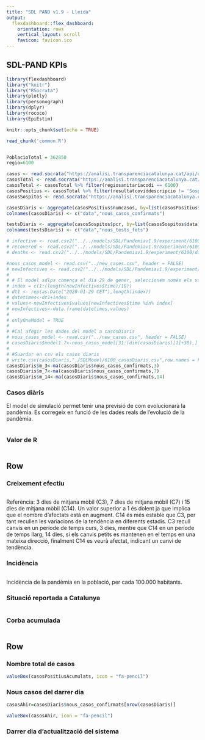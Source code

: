```yaml
---
title: "SDL PAND v1.9 - Lleida"
output: 
  flexdashboard::flex_dashboard:
    orientation: rows
    vertical_layout: scroll
    favicon: favicon.ico
---
```


## SDL-PAND KPIs

```r
library(flexdashboard)
library("knitr")
library("RSocrata")
library(plotly)
library(personograph)
library(dplyr)
library(rococo)
library(EpiEstim)

knitr::opts_chunk$set(echo = TRUE)
```


```r
read_chunk('common.R')
```

```r

```

```r
PoblacioTotal = 362850
regio=6100

casos <- read.socrata("https://analisi.transparenciacatalunya.cat/api/odata/v4/623z-r97q")
casosTotal <- read.socrata("https://analisi.transparenciacatalunya.cat/api/odata/v4/qwj8-xpvk")
casosTotal <- casosTotal %>% filter(regiosanitariacodi == 6100)
casosPositius <- casosTotal %>% filter(resultatcoviddescripcio != 'Sospitós')
casosSospitos <- read.socrata("https://analisi.transparenciacatalunya.cat/api/odata/v4/dmzh-fz47")

casosDiaris <- aggregate(casosPositius$numcasos, by=list(casosPositius$data), sum)
colnames(casosDiaris) <- c("data","nous_casos_confirmats")

testsDiaris <- aggregate(casosSospitos$pcr, by=list(casosSospitos$data), sum)
colnames(testsDiaris) <- c("data","nous_tests_fets")

# infective <- read.csv2("../../models/SDL/Pandemiav1.9/experiment/6100/data/traces/totalInfective.csv")
# recovered <- read.csv2("../../models/SDL/Pandemiav1.9/experiment/6100/data/traces/totalRecovered.csv")
# deaths <- read.csv2("../../models/SDL/Pandemiav1.9/experiment/6100/data/traces/totalDeceased.csv")

#nous_casos_model <- read.csv("../new_cases.csv", header = FALSE)
# newInfectives <- read.csv2("../../models/SDL/Pandemiav1.9/experiment/6100/data/traces/newInfectiveDetectedDiary.csv")
# 
# # El model sdlps comença el dia 29 de gener, seleccionem només els valors dels dts sense decimals, 1 de cada 10.
# index = c(1:(length(newInfectives$time)/10))
# dt1 <- rep(as.Date("2020-01-29 CET"),length(index))
# datetimes<-dt1+index
# values<-newInfectives$values[newInfectives$time %in% index]
# newInfectives<-data.frame(datetimes,values)
# 
# onlyOneModel = TRUE
# 
# #Cal afegir les dades del model a casosDiaris
# nous_casos_model <- read.csv("../new_cases.csv", header = FALSE)
# casosDiaris$model1.7<-nous_casos_model[31:(dim(casosDiaris)[1]+30),]
# 
# #Guardar en csv els casos diaris
# write.csv(casosDiaris,"./SDLModel/6100_casosDiaris.csv",row.names = FALSE)
casosDiaris$m_3<-ma(casosDiaris$nous_casos_confirmats,3)
casosDiaris$m_7<-ma(casosDiaris$nous_casos_confirmats,7)
casosDiaris$m_14<-ma(casosDiaris$nous_casos_confirmats,14)
```

### Casos diàris
El model de simulació permet tenir una previsió de com evolucionarà la pandèmia. Es corregeix en funció de les dades reals de l'evolució de la pandèmia.

```r
```


### Valor de R
```r
```

Row
-----------------------------------------------------------------------
### Creixement efectiu
```r
```
Referència: 3 dies de mitjana mòbil (C3), 7 dies de mitjana mòbil (C7) i 15 dies de mitjana mòbil (C14). Un valor superior a 1 és dolent ja que implica que el nombre d’afectats està en augment. C14 és més estable que C3, per tant recullen les variacions de la tendència en diferents estadis. C3 recull canvis en un període de temps curs, 3 dies, mentre que C14 en un període de temps llarg, 14 dies, si els canvis petits es mantenen en el temps en una mateixa direcció, finalment C14 es veurà afectat, indicant un canvi de tendència.

### Incidència
```r
```
Incidència de la pandèmia en la població, per cada 100.000 habitants.

### Situació reportada a Catalunya

```r
```

### Corba acumulada
```r
```

Row
-----------------------------------------------------------------------
### Nombre total de casos

```r
valueBox(casosPositiusAcumulats, icon = "fa-pencil")
```

### Nous casos del darrer dia

```r
casosAhir=casosDiaris$nous_casos_confirmats[nrow(casosDiaris)]

valueBox(casosAhir, icon = "fa-pencil")
```

### Darrer dia d'actualització del sistema

```r
```

